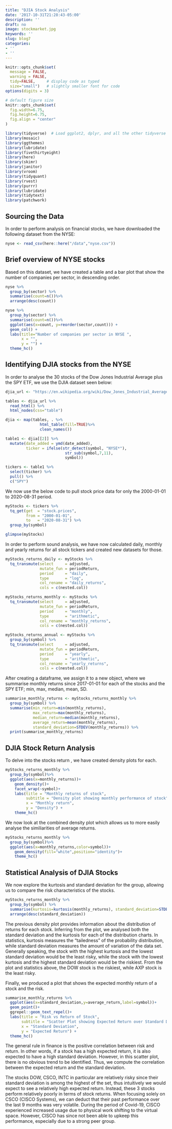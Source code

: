 ```yaml
---
title: "DJIA Stock Analysis"
date: '2017-10-31T21:28:43-05:00'
description: ''
draft: no
image: stockmarket.jpg
keywords: ''
slug: blog7
categories:
- ''
- ''
---
```


```r
knitr::opts_chunk$set(
  message = FALSE, 
  warning = FALSE, 
  tidy=FALSE,     # display code as typed
  size="small")   # slightly smaller font for code
options(digits = 3)

# default figure size
knitr::opts_chunk$set(
  fig.width=6.75, 
  fig.height=6.75,
  fig.align = "center"
)
```


```r
library(tidyverse)  # Load ggplot2, dplyr, and all the other tidyverse packages
library(mosaic)
library(ggthemes)
library(lubridate)
library(fivethirtyeight)
library(here)
library(skimr)
library(janitor)
library(vroom)
library(tidyquant)
library(rvest)
library(purrr)  
library(lubridate)
library(tidytext)
library(patchwork)
```

## Sourcing the Data

In order to perform analysis on financial stocks, we have downloaded the following dataset from the NYSE:

```r
nyse <- read_csv(here::here("/data","nyse.csv"))

```

## Brief overview of NYSE stocks

Based on this dataset, we have created a table and a bar plot that show the number of companies per sector, in descending order.

```r
nyse %>%
  group_by(sector) %>%
  summarise(count=n())%>%
  arrange(desc(count))

nyse %>%
  group_by(sector) %>%
  summarise(count=n())%>%
  ggplot(aes(x=count, y=reorder(sector,count))) +
  geom_col() +
  labs(title="Number of companies per sector in NYSE ", 
       x = "",
       y = "") +
  theme_hc()

```

## Identifying DJIA stocks from the NYSE

In order to analyse the 30 stocks of the Dow Jones Industrial Average plus the SPY ETF, we use the DJIA dataset seen below:

```r
djia_url <- "https://en.wikipedia.org/wiki/Dow_Jones_Industrial_Average"

tables <- djia_url %>% 
  read_html() %>% 
  html_nodes(css="table")

djia <- map(tables, . %>% 
               html_table(fill=TRUE)%>% 
               clean_names())

table1 <- djia[[2]] %>% 
  mutate(date_added = ymd(date_added),
         ticker = ifelse(str_detect(symbol, "NYSE*"),
                          str_sub(symbol,7,11),
                          symbol))

tickers <- table1 %>% 
  select(ticker) %>% 
  pull() %>% 
  c("SPY")

```

We now use the below code to pull stock price data for only the 2000-01-01 to 2020-08-31 period. 

```r

myStocks <- tickers %>% 
  tq_get(get  = "stock.prices",
         from = "2000-01-01",
         to   = "2020-08-31") %>%
  group_by(symbol) 

glimpse(myStocks)
```

In order to perform sound analysis, we have now calculated daily, monthly and yearly returns for all stock tickers and created new datasets for those.


```r
myStocks_returns_daily <- myStocks %>%
  tq_transmute(select     = adjusted, 
               mutate_fun = periodReturn, 
               period     = "daily", 
               type       = "log",
               col_rename = "daily_returns",
               cols = c(nested.col))  

myStocks_returns_monthly <- myStocks %>%
  tq_transmute(select     = adjusted, 
               mutate_fun = periodReturn, 
               period     = "monthly", 
               type       = "arithmetic",
               col_rename = "monthly_returns",
               cols = c(nested.col)) 

myStocks_returns_annual <- myStocks %>%
  group_by(symbol) %>%
  tq_transmute(select     = adjusted, 
               mutate_fun = periodReturn, 
               period     = "yearly", 
               type       = "arithmetic",
               col_rename = "yearly_returns",
               cols = c(nested.col))
```

After creating a dataframe, we assign it to a new object, where we summarise monthly returns since 2017-01-01 for each of the stocks and the SPY ETF; min, max, median, mean, SD.

```r

summarise_monthly_returns <- myStocks_returns_monthly %>%
  group_by(symbol) %>%
  summarise(min_return=min(monthly_returns),
            max_return=max(monthly_returns),
            median_return=median(monthly_returns),
            average_return=mean(monthly_returns),
            standard_deviation=STDEV(monthly_returns)) %>% 
  print(summarise_monthly_returns)

```
## DJIA Stock Return Analysis 

To delve into the stocks return , we have created density plots for each.

```r
myStocks_returns_monthly %>%
  group_by(symbol)%>%
  ggplot(aes(x=monthly_returns))+
    geom_density()+
    facet_wrap(~symbol)+
    labs(title = "Monthly returns of stock",
         subtitle = "Density plot showing monthly performance of stock",
         x = "Monthly return",
         y = "Density") +
    theme_hc()
```

We now look at the combined density plot which allows us to more easily analyse the similiarities of average returns. 

```r
myStocks_returns_monthly %>%
  group_by(symbol)%>%
  ggplot(aes(x=monthly_returns,color=symbol))+
    geom_density(fill="white",position="identity")+
    theme_hc()
```

## Statistical Analysis of DJIA Stocks

We now explore the kurtosis and standard deviation for the group, allowing us to compare the risk characteristics of the stocks.

```r
myStocks_returns_monthly %>% 
  group_by(symbol) %>%
  summarise(kurtosis=kurtosis(monthly_returns), standard_deviation=STDEV(monthly_returns)) %>% 
  arrange(desc(standard_deviation))

```

The previous density plot provides information about the distribution of returns for each stock. Inferring from the plot, we analysed both the standard deviation and the kurtosis for each of the distribution charts. In statistics, kurtosis measures the “tailedness” of the probability distribution, while standard deviation measures the amount of variation of the data set. Generally speaking, the stock with the highest kurtosis and the lowest standard deviation would be the least risky, while the stock with the lowest kurtosis and the highest standard deviation would be the riskiest. From the plot and statistics above, the DOW stock is the riskiest, while AXP stock is the least risky.

Finally, we produced a plot that shows the expected monthly return of a stock and the risk.

```r

summarise_monthly_returns %>%
  ggplot(aes(x=standard_deviation,y=average_return,label=symbol))+
  geom_point()+
  ggrepel::geom_text_repel()+
  labs(title = "Risk vs Return of Stock", 
       subtitle = "Scatter Plot showing Expected Return over Standard Deviation",
       x = "Standard Deviation",
       y = "Expected Return") +
  theme_hc()

```

The general rule in finance is the positive correlation between risk and return. In other words, if a stock has a high expected return, it is also expected to have a high standard deviation. However, in this scatter plot, there is no obvious trend to be identified. Thus, we compute the correlation between the expected return and the standard deviation. 

The stocks DOW, CSCO, INTC in particular are relatively risky since their standard deviation is among the highest of the set, thus intuitively we would expect to see a relatively high expected return. Instead, these 3 stocks perform relatively poorly in terms of stock returns. When focusing solely on CSCO (CISCO Systems), we can deduct that their past performance over the last 9 months was very volatile. During the period of Covid-19, CISCO experienced increased usage due to physical work shifting to the virtual space. However, CISCO has since not been able to upkeep this performance, especially due to a strong peer group.